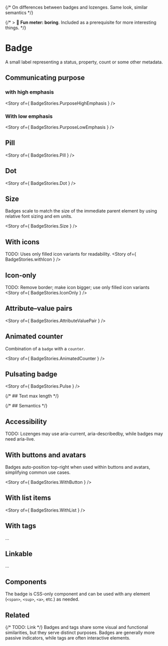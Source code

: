 
<Meta of={BadgeStories} />

{/* On differences between badges and lozenges. Same look, similar semantics */}

{/* > 🥱 **Fun meter: boring**. Included as a prerequisite for more interesting things. */}

# Badge
A small label representing a status, property, count or some other metadata.

<Canvas>
  <Story of={ BadgeStories.Badge } />
</Canvas>

## Communicating purpose

### with high emphasis

<Story of={ BadgeStories.PurposeHighEmphasis } />

### With low emphasis

<Story of={ BadgeStories.PurposeLowEmphasis } />

## Pill

<Story of={ BadgeStories.Pill } />

## Dot

<Story of={ BadgeStories.Dot } />

## Size

Badges scale to match the size of the immediate parent element by using relative font sizing and em units.

<Story of={ BadgeStories.Size } />


## With icons
TODO: Uses only filled icon variants for readability.
<Story of={ BadgeStories.withIcon } />

## Icon-only
TODO: Remove border; make icon bigger; use only filled icon variants
<Story of={ BadgeStories.IconOnly } />

## Attribute–value pairs

<Story of={ BadgeStories.AttributeValuePair } />

## Animated counter
Combination of a `badge` with a `counter`.

<Story of={ BadgeStories.AnimatedCounter } />

## Pulsating badge

<Story of={ BadgeStories.Pulse } />

{/* ## Text max length */}

{/* ## Semantics */}

## Accessibility

TODO: Lozenges may use aria-current, aria-describedby, while badges may need aria-live.

## With buttons and avatars

Badges auto-position top-right when used within buttons and avatars, simplifying common use cases.

<Story of={ BadgeStories.WithButton } />

## With list items

<Story of={ BadgeStories.WithList } />

## With tags

...

## Linkable

...

## Components

The badge is CSS-only component and can be used with any element (`<span>`, `<sup>`, `<a>`, etc.) as needed.

## Related
{/* TODO: Link */}
Badges and tags share some visual and functional similarities, but they serve distinct purposes.
Badges are generally more passive indicators, while tags are often interactive elements.